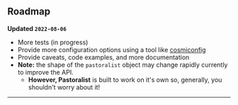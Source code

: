 <section>

## Roadmap

**Updated `2022-08-06`**

- More tests (in progress)
- Provide more configuration options using a tool like [cosmiconfig](https://github.com/davidtheclark/cosmiconfig)
- Provide caveats, code examples, and more documentation
- **Note:** the shape of the `pastoralist` object may change rapidly currently to improve the API.
  - **However, Pastoralist** is built to work on it's own so, generally, you shouldn't worry about it!

---

</section>
